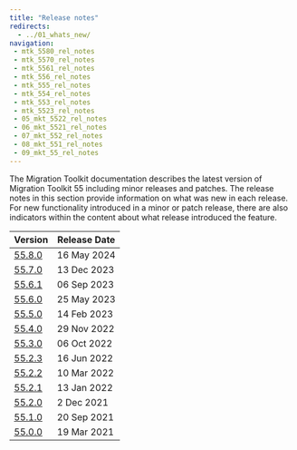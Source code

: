 ```yaml
---
title: "Release notes"
redirects:
  - ../01_whats_new/
navigation:
 - mtk_5580_rel_notes
 - mtk_5570_rel_notes
 - mtk_5561_rel_notes
 - mtk_556_rel_notes
 - mtk_555_rel_notes
 - mtk_554_rel_notes
 - mtk_553_rel_notes
 - mtk_5523_rel_notes
 - 05_mkt_5522_rel_notes
 - 06_mkt_5521_rel_notes
 - 07_mkt_552_rel_notes
 - 08_mkt_551_rel_notes
 - 09_mkt_55_rel_notes
---
```


The Migration Toolkit documentation describes the latest version of Migration Toolkit 55 including minor releases and patches. The release notes in this section provide information on what was new in each release. For new functionality introduced in a minor or patch release, there are also indicators within the content about what release introduced the feature.

|             Version             | Release Date |
| ------------------------------- | ------------ |
| [55.8.0](mtk_5580_rel_notes)    | 16 May 2024  |
| [55.7.0](mtk_5570_rel_notes)    | 13 Dec 2023  |
| [55.6.1](mtk_5561_rel_notes)    | 06 Sep 2023  |
| [55.6.0](mtk_556_rel_notes)     | 25 May 2023  |
| [55.5.0](mtk_555_rel_notes)     | 14 Feb 2023  |
| [55.4.0](mtk_554_rel_notes)     | 29 Nov 2022  |
| [55.3.0](mtk_553_rel_notes)     | 06 Oct 2022  |
| [55.2.3](mtk_5523_rel_notes)    | 16 Jun 2022  |
| [55.2.2](05_mkt_5522_rel_notes) | 10 Mar 2022  |
| [55.2.1](06_mkt_5521_rel_notes) | 13 Jan 2022  |
| [55.2.0](07_mkt_552_rel_notes)  | 2 Dec 2021   |
| [55.1.0](08_mkt_551_rel_notes)  | 20 Sep 2021  |
| [55.0.0](09_mkt_55_rel_notes)   | 19 Mar 2021  |

